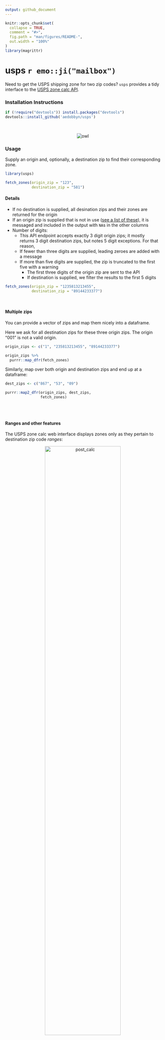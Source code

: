 ```yaml
---
output: github_document
---
```


```r
knitr::opts_chunk$set(
  collapse = TRUE,
  comment = "#>",
  fig.path = "man/figures/README-",
  out.width = "100%"
)
library(magrittr)
```

# usps `r emo::ji("mailbox")`

Need to get the USPS shipping zone for two zip codes? `usps` provides a tidy interface to the [USPS zone calc API](https://postcalc.usps.com/DomesticZoneChart/).

### Installation Instructions

```r
if (!require("devtools")) install.packages("devtools")
devtools::install_github('aedobbyn/usps')
```


<br>

<p align="center">
  <img src="https://media.giphy.com/media/iVoiJfBtSsi0o/giphy.gif" alt="owl">
</p>


### Usage

Supply an origin and, optionally, a destination zip to find their corresponding zone.

```r
library(usps)

fetch_zones(origin_zip = "123", 
            destination_zip = "581")
```


#### Details

* If no destination is supplied, all desination zips and their zones are returned for the origin
* If an origin zip is supplied that is not in use ([see a list of these](https://en.wikipedia.org/wiki/List_of_ZIP_code_prefixes)), it is messaged and included in the output with `NA`s in the other columns
* Number of digits: 
    * This API endpoint accepts exactly 3 digit origin zips; it mostly returns 3 digit destination zips, but notes 5 digit exceptions. For that reason,
    * If fewer than three digits are supplied, leading zeroes are added with a message
    * If more than five digits are supplied, the zip is truncated to the first five with a warning
        * The first three digits of the origin zip are sent to the API
        * If destination is supplied, we filter the results to the first 5 digits


```r
fetch_zones(origin_zip = "1235813213455", 
            destination_zip = "89144233377")
```


<br>

#### Multiple zips

You can provide a vector of zips and map them nicely into a dataframe. 

Here we ask for all destination zips for these three origin zips. The origin "001" is not a valid origin.


```r
origin_zips <- c("1", "235813213455", "89144233377")

origin_zips %>% 
  purrr::map_dfr(fetch_zones)
```


Similarly, map over both origin and destination zips and end up at a dataframe:

```r
dest_zips <- c("867", "53", "09")

purrr::map2_dfr(origin_zips, dest_zips, 
                fetch_zones)
```



<br>
<br>

#### Ranges and other features

The USPS zone calc web interface displays zones only as they pertain to destination zip code *ranges*:

<p align="center">
  <img src="./img/post_calc.jpg" alt="post_calc" width="70%">
</p>


<br>

If you prefer the range representation, you can set `as_range = TRUE`. Instead of a `dest_zip` column, you'll get a marker of the beginning of and end of the range range in `dest_zip_start` and `dest_zip_end`.

<br>


You can optionally display other details about the zips, zones, and type of postage it applies to.

```r
fetch_zones("42", "42",
            as_range = TRUE, 
            show_details = TRUE)
```


<br>

Bug reports and PRs welcome!

<p align="center">
  <img src="https://media.giphy.com/media/2fTYDdciZFEKZJgY7g/giphy.gif" alt="dog">
</p>




